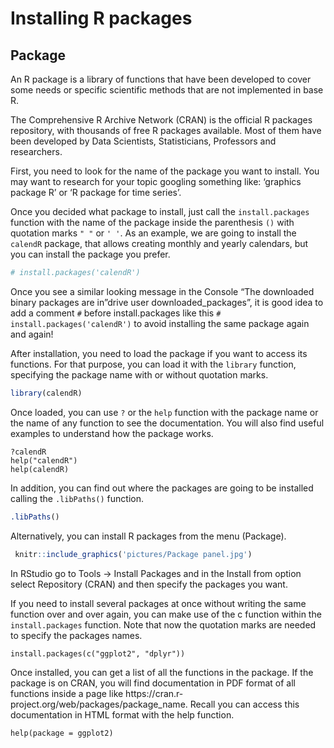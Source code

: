 # Installing R packages
## Package
An R package is a library of functions that have been developed to cover some needs or specific scientific methods that are not implemented in base R.  

The Comprehensive R Archive Network (CRAN) is the official R packages repository, with thousands of free R packages available. Most of them have been developed by Data Scientists, Statisticians, Professors and researchers.  

First, you need to look for the name of the package you want to install. You may want to research for your topic googling something like: ‘graphics package R’ or ‘R package for time series’.  

Once you decided what package to install, just call the `install.packages` function with the name of the package inside the parenthesis `()` with quotation marks `" "` or `' '`. As an example, we are going to install the `calendR` package, that allows creating monthly and yearly calendars, but you can install the package you prefer.  

```r
# install.packages('calendR')
```



Once you see a similar looking message in the Console "The downloaded binary packages are in "drive user downloaded_packages", it is good idea to add a comment `#` before install.packages like this `# install.packages('calendR')` to avoid installing the same package again and again!

After installation, you need to load the package if you want to access its functions. For that purpose, you can load it with the `library` function, specifying the package name with or without quotation marks.

```r
library(calendR)
```

Once loaded, you can use `?` or the `help` function with the package name or the name of any function to see the documentation. You will also find useful examples to understand how the package works.  

`?calendR`  
`help("calendR")`  
`help(calendR)`  

In addition, you can find out where the packages are going to be installed calling the `.libPaths()` function.

```r
.libPaths()
```

Alternatively, you can install R packages from the menu (Package).

```r
 knitr::include_graphics('pictures/Package panel.jpg') 
```

In RStudio go to Tools → Install Packages and in the Install from option select Repository (CRAN) and then specify the packages you want.  

If you need to install several packages at once without writing the same function over and over again, you can make use of the c function within the `install.packages` function. Note that now the quotation marks are needed to specify the packages names. 

`install.packages(c("ggplot2", "dplyr"))`

Once installed, you can get a list of all the functions in the package. If the package is on CRAN, you will find documentation in PDF format of all functions inside a page like https://cran.r-project.org/web/packages/package_name. Recall you can access this documentation in HTML format with the help function.

`help(package = ggplot2)`